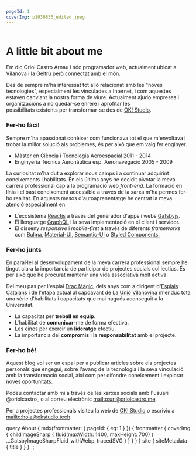 ```yaml
---
pageId: 1
coverImg: p1030836_edited.jpeg
---
```



<Helmet>
  <title>{props.data.site.siteMetadata.title} - About me</title>
</Helmet>

<Img fluid={props.data.mdx.frontmatter.coverImg.childImageSharp.fluid} />

# A little bit about me

Em dic Oriol Castro Arnau i sóc programador web, actualment ubicat a Vilanova i la Geltrú però connectat amb el món.

Des de sempre m'ha interessat tot allò relacionat amb les "noves tecnologies", especialment les vinculades a Internet, i com aquestes estaven canviant la nostra forma de viure. Actualment ajudo empreses i organitzacions a no quedar-se enrere i aprofitar les possibilitats existents per transformar-se des de [OK! Studio](https://www.okstudio.tech/).

### Fer-ho fàcil

Sempre m'ha apassionat conèixer com funcionava tot el que m'envoltava i trobar la millor solució als problemes, és per això que em vaig fer enginyer.

- Màster en Ciència i Tecnologia Aeroespacial 2011 - 2014
- Enginyeria Tècnica Aeronàutica esp. Aeronavegació 2005 - 2009

La curiositat m'ha dut a explorar nous camps i a continuar adquirint coneixements i habilitats. En els últims anys he decidit pivotar la meva carrera professional cap a la programació web _front-end_. La formació en línia i el bast coneixement accessible a través de la xarxa m'ha permès fer-ho realitat. En aquests mesos d'autoaprenentatge he centrat la meva atenció especialment en:

- L'ecosistema [Reactjs](https://reactjs.org) a través del generador d'apps i webs [Gatsbyjs](https://www.gatsbyjs.org/).
- El llenguatge [GraphQL](https://graphql.org/) i la seva implementació en el client i servidor.
- El disseny _responsive_ i _mobile-first_ a través de diferents _frameworks_ com [Bulma](https://bulma.io/), [Material-UI](https://material-ui.com/), [Semantic-UI](https://semantic-ui.com/) o [Styled Components.](https://www.styled-components.com/)

### Fer-ho junts

En paral·lel al desenvolupament de la meva carrera professional sempre he tingut clara la importància de participar de projectes socials col·lectius. És per això que he procurat mantenir una vida associativa molt activa.

Del meu pas per l'esplai [Drac Màgic](http://dracmagic.org/), dels anys com a dirigent d'[Esplais Catalans](http://esplac.cat/) i de l'etapa actual al capdavant de [La Unió Vilanovina](http://www.launiovilanovina.cat/) m'enduc tota una sèrie d'habilitats i capacitats que mai hagués aconseguit a la Universitat.

- La capacitat per **treball en equip**.
- L'habilitat de **comunicar**-me de forma efectiva.
- Les eines per exercir un **lideratge** efectiu.
- La importància del **compromís** i la **responsabilitat** amb el projecte.

### Fer-ho bé!

Aquest blog vol ser un espai per a publicar articles sobre els projectes personals que engegui, sobre l'avanç de la tecnologia i la seva vinculació amb la transformació social, així com per difondre coneixement i explorar noves oportunitats.

Podeu contactar amb mi a través de les xarxes socials amb l'usuari @oriolcastro\_ o al correu electrònic <mailto:uri@oriolcastro.me>.

Per a projectes professionals visiteu la web de [OK! Studio](https://www.okstudio.tech/) o escriviu a <mailto:hola@okstudio.tech>.

  query About {
    mdx(frontmatter: { pageId: { eq: 1 } }) {
      frontmatter {
        coverImg {
          childImageSharp {
            fluid(maxWidth: 1400, maxHeight: 700) {
              ...GatsbyImageSharpFluid_withWebp_tracedSVG
            }
          }
        }
      }
    }
    site {
      siteMetadata {
        title
      }
    }
  }
`;